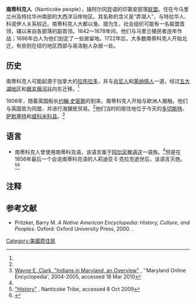 {{multiple issues|
{{dead end|time=2015-03-23T07:30:55+00:00}}
{{expand|time=2015-03-23T07:30:55+00:00}}
{{orphan|time=2015-03-23T07:30:55+00:00}}

}}
{{Infobox ethnic group
|group= 南蒂科克人  
|population = 1200人（1600年）<br />100人（1990年）<ref name=p440>Pritzker 440</ref>
| popplace = {{flag|USA}} （[[特拉华州|特拉华州]]、[[新泽西州|新泽西州]]、[[马里兰州|马里兰州]]以及[[俄克拉荷马州|俄克拉荷马州]]）<br>
{{flag|Canada}}（[[安大略省|安大略省]]）<ref name=p440/>
|rels= [[基督教|基督教]]
|langs= [[英语|英语]]<br>
南蒂科克语（曾经）
|related=
}}


'''南蒂科克人'''（Nanticoke people），操阿尔冈昆语的印第安部落[[联盟|联盟]]。住在今马里兰州及特拉华州南部的大西洋沿岸地区。其名称的含义是“弄湖人”，与特拉华人、科诺伊人关系较近。南蒂科克人大都以渔、猎为生，社会组织可能有一名联盟首领，辅以来自各部落的副首领。1642～1678年间，他们与马里兰殖民者连年作战；1698年白人为他们划定了一些居留地。1722年后，大多数南蒂科克人开始北迁，有些则在纽约地区西部与易洛魁人杂居一处。
==历史==
南蒂科克人可能起源于加拿大的[[拉布拉多|拉布拉多]]，并与[[肖尼族|肖尼人]]和[[莱纳佩人|莱纳佩人]]一道，经过[[五大湖地区|五大湖地区]]和[[俄亥俄河|俄亥俄河谷]]向东迁移。<ref name=p440/>

1608年，随着英国船长[[约翰·史密斯_(探险家)|约翰·史密斯]]的到来，南蒂科克人开始与欧洲人接触。他们与英国皆为同盟，并进行海狸皮贸易。<ref name=p440/>他们当时的居住地位于今天的[[多切斯特县_(马里兰州)|多切斯特]]、[[萨默塞特县_(新泽西州)|萨默塞特]]和[[威科米科縣_(馬里蘭州)|威科米科县]]。<ref name="mdoe.org">[http://www.mdoe.org/indiansoverview.html Wayne E. Clark, "Indians in Maryland, an Overview"] {{Wayback|url=http://www.mdoe.org/indiansoverview.html |date=20220331003237 }}, ''Maryland Online Encyclopedia', 2004-2005, accessed 18 Mar 2010</ref>
==语言==
*南蒂科克人曾使用南蒂科克语，该语言属于[[阿尔衮琴语|阿尔衮琴语]]这一语族。<ref name="mdoe.org"/>但是在1856年最后一个会说南蒂科克语的人莉迪亚·E·克拉克逝世后，该语言灭绝。<ref>[http://members.tripod.com/~imblackeagle/ "History"] {{Wayback|url=http://members.tripod.com/~imblackeagle/ |date=20040716080521 }}, Nanticoke Tribe, accessed 8 Oct 2009</ref><ref>{{cite book|title=The History of Sussex County, Delaware|author=Harold B. Hancock|date=1976|page=6}}</ref>

==注释==
{{reflist}}
[[Category:美國原住民|Category:美國原住民]]

==参考文献==
* Pritzker, Barry M. ''A Native American Encyclopedia: History, Culture, and Peoples.'' Oxford: Oxford University Press, 2000. {{ISBN|978-0-19-513877-1}}.
